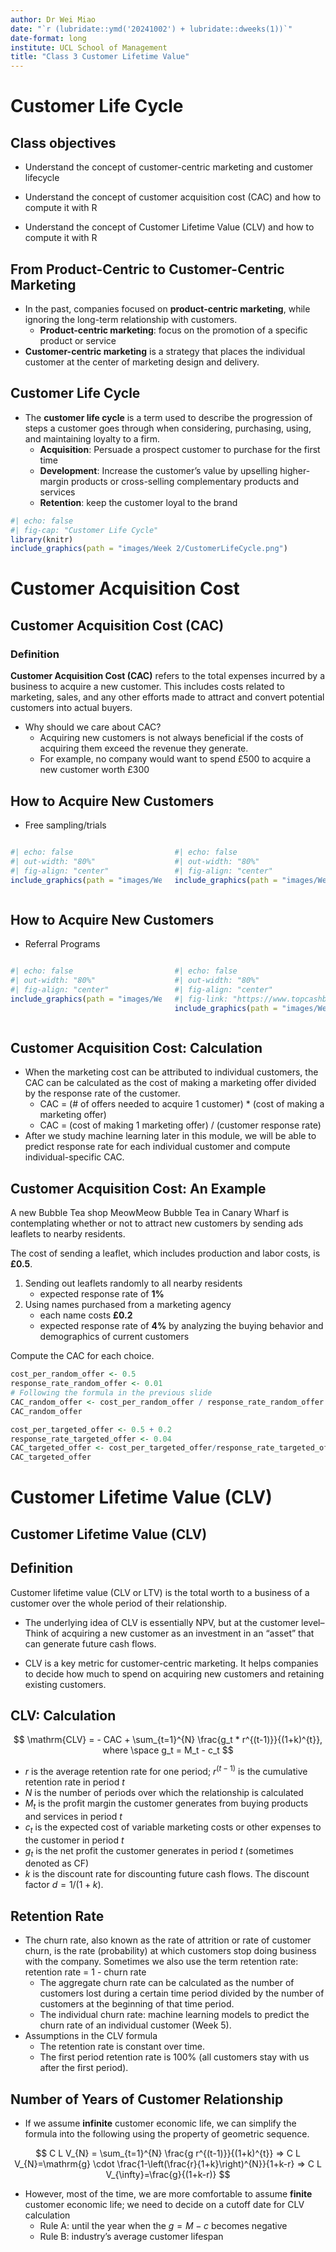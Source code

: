 ```yaml
---
author: Dr Wei Miao
date: "`r (lubridate::ymd('20241002') + lubridate::dweeks(1))`"
date-format: long
institute: UCL School of Management
title: "Class 3 Customer Lifetime Value"
---
```


# Customer Life Cycle

## Class objectives {.unnumbered}

- Understand the concept of customer-centric marketing and customer lifecycle

- Understand the concept of customer acquisition cost (CAC) and how to compute it with R

- Understand the concept of Customer Lifetime Value (CLV) and how to compute it with R

## From Product-Centric to Customer-Centric Marketing

- In the past, companies focused on **product-centric marketing**, while ignoring the long-term relationship with customers.
    - **Product-centric marketing**: focus on the promotion of a specific product or service

- **Customer-centric marketing** is a strategy that places the individual customer at the center of marketing design and delivery.

## Customer Life Cycle

- The **customer life cycle** is a term used to describe the progression of steps a customer goes through when considering, purchasing, using, and maintaining loyalty to a firm.
    - **Acquisition**: Persuade a prospect customer to purchase for the first time
    - **Development**: Increase the customer’s value by upselling higher-margin products or cross-selling complementary products and services
    - **Retention**: keep the customer loyal to the brand

```r
#| echo: false
#| fig-cap: "Customer Life Cycle"
library(knitr)
include_graphics(path = "images/Week 2/CustomerLifeCycle.png")
```

# Customer Acquisition Cost

## Customer Acquisition Cost (CAC)
::: {.callout-note icon="false"}
### Definition

**Customer Acquisition Cost (CAC)** refers to the total expenses incurred by a business to acquire a new customer. This includes costs related to marketing, sales, and any other efforts made to attract and convert potential customers into actual buyers.
:::

-   Why should we care about CAC?
    - Acquiring new customers is not always beneficial if the costs of acquiring them exceed the revenue they generate.
    - For example, no company would want to spend £500 to acquire a new customer worth £300

## How to Acquire New Customers

-   Free sampling/trials

::: columns
::: {.column width="50%"}
```r
#| echo: false
#| out-width: "80%"
#| fig-align: "center"
include_graphics(path = "images/Week 2/FreeSampling 1.jpg")
```
:::

::: {.column width="50%"}
```r
#| echo: false
#| out-width: "80%"
#| fig-align: "center"
include_graphics(path = "images/Week 2/FreeSampling 2.png")
```
:::
:::

## How to Acquire New Customers

-   Referral Programs

::: columns
::: {.column width="50%"}
```r
#| echo: false
#| out-width: "80%"
#| fig-align: "center"
include_graphics(path = "images/Week 2/UberEatReferral.png")
```
:::

::: {.column width="50%"}
```r
#| echo: false
#| out-width: "80%"
#| fig-align: "center"
#| fig-link: "https://www.topcashback.co.uk/ref/harrystayreal"
include_graphics(path = "images/Week 2/topcashback.png")
```
:::
:::

## Customer Acquisition Cost: Calculation

- When the marketing cost can be attributed to individual customers, the CAC can be calculated as the cost of making a marketing offer divided by the response rate of the customer.
    -   CAC = (# of offers needed to acquire 1 customer) \* (cost of making a marketing offer)
    -   CAC = (cost of making 1 marketing offer) / (customer response rate)

-   After we study machine learning later in this module, we will be able to predict response rate for each individual customer and compute individual-specific CAC.

## Customer Acquisition Cost: An Example

A new Bubble Tea shop MeowMeow Bubble Tea in Canary Wharf is contemplating whether or not to attract new customers by sending ads leaflets to nearby residents.

The cost of sending a leaflet, which includes production and labor costs, is **£0.5**.

1.  Sending out leaflets randomly to all nearby residents
    -   expected response rate of **1%**
2.  Using names purchased from a marketing agency
    -   each name costs **£0.2**
    -   expected response rate of **4%** by analyzing the buying behavior and demographics of current customers

Compute the CAC for each choice.

::: {.content-hidden when-format="beamer"}
```r
cost_per_random_offer <- 0.5
response_rate_random_offer <- 0.01
# Following the formula in the previous slide
CAC_random_offer <- cost_per_random_offer / response_rate_random_offer
CAC_random_offer
```

```r
cost_per_targeted_offer <- 0.5 + 0.2 
response_rate_targeted_offer <- 0.04
CAC_targeted_offer <- cost_per_targeted_offer/response_rate_targeted_offer
CAC_targeted_offer
```

:::

# Customer Lifetime Value (CLV)


## Customer Lifetime Value (CLV)

::: {.callout-note icon="false"}
## Definition

Customer lifetime value (CLV or LTV) is the total worth to a business of a customer over the whole period of their relationship.
:::

-  The underlying idea of CLV is essentially NPV, but at the customer level–Think of acquiring a new customer as an investment in an “asset” that can generate future cash flows.

-  CLV is a key metric for customer-centric marketing. It helps companies to decide how much to spend on acquiring new customers and retaining existing customers.

## CLV: Calculation

$$
\mathrm{CLV} = - CAC + \sum_{t=1}^{N} \frac{g_t * r^{(t-1)}}{(1+k)^{t}},
where \space g_t = M_t - c_t
$$

-   $r$  is the average retention rate for one period; $r^{(t-1)}$ is the cumulative retention rate in period $t$
-   $N$  is the number of periods over which the relationship is calculated
-   $M_{t}$ is the profit margin the customer generates from buying products and services in period  $t$
-   $c_{t}$ is the expected cost of variable marketing costs or other expenses to the customer in period $t$
- $g_t$ is the net profit the customer generates in period $t$ (sometimes denoted as CF)
-   $k$ is the discount rate for discounting future cash flows. The discount factor $d = 1/(1+k)$.

## Retention Rate

-  The churn rate, also known as the rate of attrition or rate of customer churn, is the rate (probability) at which customers stop doing business with the company. Sometimes we also use the term retention rate: retention rate = 1 - churn rate
    - The aggregate churn rate can be calculated as the number of customers lost during a certain time period divided by the number of customers at the beginning of that time period.
    - The individual churn rate: machine learning models to predict the churn rate of an individual customer (Week 5).

- Assumptions in the CLV formula
    - The retention rate is constant over time.
    - The first period retention rate is 100% (all customers stay with us after the first period).

## Number of Years of Customer Relationship

-   If we assume **infinite** customer economic life, we can simplify the formula into the following using the property of geometric sequence.

$$
C L V_{N} = \sum_{t=1}^{N} \frac{g r^{(t-1)}}{(1+k)^{t}} => C L V_{N}=\mathrm{g} \cdot \frac{1-\left(\frac{r}{1+k}\right)^{N}}{1+k-r}  => 
C L V_{\infty}=\frac{g}{(1+k-r)}
$$

-   However, most of the time, we are more comfortable to assume **finite** customer economic life; we need to decide on a cutoff date for CLV calculation
    -   Rule A: until the year when the $g = M-c$ becomes negative
    -   Rule B: industry's average customer lifespan